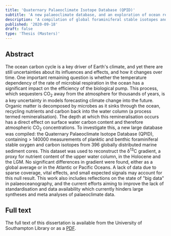 ```yaml
---
title: 'Quaternary Palaeoclimate Isotope Database (QPID)'
subtitle: 'A new palaeoclimate database, and an exploration of ocean remineralisation depth (Masters dissertation)'
description: 'A compilation of global foraminiferal stable isotopes and discussion of big data in palaeoceanography. Spatial changes in the carbon isotope gradient appear insignificant.'
published: '2020-09-18'
draft: false
type: 'Thesis (Masters)'
---
```


## Abstract

The ocean carbon cycle is a key driver of Earth's climate, and yet there are still uncertainties about its influences and effects, and how it changes over time. One important remaining question is whether the temperature dependency of the rate of microbial respiration in the ocean has a significant impact on the efficiency of the biological pump. This process, which sequesters CO<sub>2</sub> away from the atmosphere for thousands of years, is a key uncertainty in models forecasting climate change into the future. Organic matter is decomposed by microbes as it sinks through the ocean, recycling nutrients and carbon back into the water column (a process termed remineralisation). The depth at which this remineralisation occurs has a direct effect on surface water carbon content and therefore atmospheric CO<sub>2</sub> concentrations. To investigate this, a new large database was compiled: the Quaternary Palaeoclimate Isotope Database (QPID), containing > 140000 measurements of planktic and benthic foraminiferal stable oxygen and carbon isotopes from 396 globally distributed marine sediment cores. This dataset was used to reconstruct the δ<sup>13</sup>C gradient, a proxy for nutrient content of the upper water column, in the Holocene and the LGM. No significant differences in gradient were found, either as a global average or in the Atlantic or Pacific Oceans. A lack of data due to sparse coverage, vital effects, and small expected signals may account for this null result. This work also includes reflections on the state of "big data" in palaeoceanography, and the current efforts aiming to improve the lack of standardisation and data availability which currently hinders large syntheses and meta analyses of palaeoclimate data.

## Full text

The full text of this dissertation is available from the University of Southampton Library or as a [PDF](/assets/publications/Arney%202020%20-%20QPID%20database%20and%20ocean%20remineralisation%20depth.pdf).